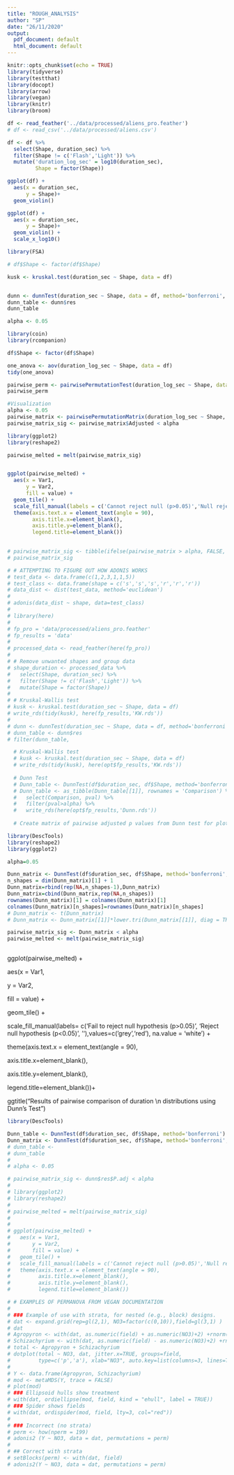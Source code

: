 ```yaml
---
title: "ROUGH_ANALYSIS"
author: "SP"
date: "26/11/2020"
output:
  pdf_document: default
  html_document: default
---
```


```r
knitr::opts_chunk$set(echo = TRUE)
library(tidyverse)
library(testthat)
library(docopt)
library(arrow)
library(vegan)
library(knitr)
library(broom)

```

```r
df <- read_feather('../data/processed/aliens_pro.feather')
# df <- read_csv('../data/processed/aliens.csv')

df <- df %>% 
  select(Shape, duration_sec) %>% 
  filter(Shape != c('Flash','Light')) %>% 
  mutate('duration_log_sec' = log10(duration_sec),
         Shape = factor(Shape))

```

```r
ggplot(df) +
  aes(x = duration_sec,
      y = Shape)+
  geom_violin()

ggplot(df) +
  aes(x = duration_sec,
      y = Shape)+
  geom_violin() +
  scale_x_log10()
```

```r
library(FSA)

# df$Shape <- factor(df$Shape)

kusk <- kruskal.test(duration_sec ~ Shape, data = df)


dunn <- dunnTest(duration_sec ~ Shape, data = df, method='bonferroni', table=TRUE)
dunn_table <- dunn$res
dunn_table

alpha <- 0.05

```

```r
library(coin)
library(rcompanion)

df$Shape <- factor(df$Shape)

one_anova <- aov(duration_log_sec ~ Shape, data = df)
tidy(one_anova)

pairwise_perm <- pairwisePermutationTest(duration_log_sec ~ Shape, data = df)
pairwise_perm

#Visualization
alpha <- 0.05
pairwise_matrix <- pairwisePermutationMatrix(duration_log_sec ~ Shape, data = df)
pairwise_matrix_sig <- pairwise_matrix$Adjusted < alpha

library(ggplot2)
library(reshape2)

pairwise_melted = melt(pairwise_matrix_sig)


ggplot(pairwise_melted) +
  aes(x = Var1,
      y = Var2,
      fill = value) +
  geom_tile() +
  scale_fill_manual(labels = c('Cannot reject null (p>0.05)','Null rejected(p<0.05)', ''),values=c('white','black'), na.value = 'white') +
  theme(axis.text.x = element_text(angle = 90),
        axis.title.x=element_blank(),
        axis.title.y=element_blank(),
        legend.title=element_blank())
      

# pairwise_matrix_sig <- tibble(ifelse(pairwise_matrix > alpha, FALSE, TRUE))
# pairwise_matrix_sig
```

```r
# # ATTEMPTING TO FIGURE OUT HOW ADONIS WORKS
# test_data <- data.frame(c(1,2,3,1,1,5))
# test_class <- data.frame(shape = c('s','s','s','r','r','r'))
# data_dist <- dist(test_data, method='euclidean')
# 
# adonis(data_dist ~ shape, data=test_class)
# 
# library(here)
# 
# fp_pro = 'data/processed/aliens_pro.feather'
# fp_results = 'data'
# 
# processed_data <- read_feather(here(fp_pro))
# 
# # Remove unwanted shapes and group data
# shape_duration <- processed_data %>% 
#   select(Shape, duration_sec) %>% 
#   filter(Shape != c('Flash','Light')) %>% 
#   mutate(Shape = factor(Shape))
# 
# # Kruskal-Wallis test
# kusk <- kruskal.test(duration_sec ~ Shape, data = df)
# write_rds(tidy(kusk), here(fp_results,'KW.rds'))
# 
# dunn <- dunnTest(duration_sec ~ Shape, data = df, method='bonferroni')
# dunn_table <- dunn$res
# filter(dunn_table,

  # Kruskal-Wallis test
  # kusk <- kruskal.test(duration_sec ~ Shape, data = df)
  # write_rds(tidy(kusk), here(opt$fp_results,'KW.rds'))
  
  # Dunn Test
  # Dunn_table <- DunnTest(df$duration_sec, df$Shape, method='bonferroni')
  # Dunn_table <- as_tibble(Dunn_table[[1]], rownames = 'Comparison') %>% 
  #   select(Comparison, pval) %>% 
  #   filter(pval>alpha) %>% 
  #   write_rds(here(opt$fp_results,'Dunn.rds'))
  
  # Create matrix of pairwise adjusted p values from Dunn test for plotting

library(DescTools)
library(reshape2)
library(ggplot2)

alpha=0.05

Dunn_matrix <- DunnTest(df$duration_sec, df$Shape, method='bonferroni', out.list=FALSE)[[1]]
n_shapes = dim(Dunn_matrix)[1] + 1
Dunn_matrix=rbind(rep(NA,n_shapes-1),Dunn_matrix)
Dunn_matrix=cbind(Dunn_matrix,rep(NA,n_shapes))
rownames(Dunn_matrix)[1] = colnames(Dunn_matrix)[1]
colnames(Dunn_matrix)[n_shapes]=rownames(Dunn_matrix)[n_shapes]
# Dunn_matrix <- t(Dunn_matrix)
# Dunn_matrix <- Dunn_matrix[[1]]*lower.tri(Dunn_matrix[[1]], diag = TRUE)

pairwise_matrix_sig <- Dunn_matrix < alpha
pairwise_melted <- melt(pairwise_matrix_sig)
```

```r


```

ggplot(pairwise\_melted) +

aes(x = Var1,

y = Var2,

fill = value) +

geom\_tile() +

scale\_fill\_manual(labels= c('Fail to reject null hypothesis (p\>0.05)', 'Reject null hypothesis (p\<0.05)', ''),values=c('grey','red'), na.value = 'white') +

theme(axis.text.x = element\_text(angle = 90),

axis.title.x=element\_blank(),

axis.title.y=element\_blank(),

legend.title=element\_blank())+

ggtitle("Results of pairwise comparison of duration \\n distributions using Dunn's Test")

```r
library(DescTools)

Dunn_table <- DunnTest(df$duration_sec, df$Shape, method='bonferroni')
Dunn_matrix <- DunnTest(df$duration_sec, df$Shape, method='bonferroni', out.list=FALSE)
# dunn_table <- 
# dunn_table
# 
# alpha <- 0.05

# pairwise_matrix_sig <- dunn$res$P.adj < alpha
# 
# library(ggplot2)
# library(reshape2)
# 
# pairwise_melted = melt(pairwise_matrix_sig)
# 
# 
# ggplot(pairwise_melted) +
#   aes(x = Var1,
#       y = Var2,
#       fill = value) +
#   geom_tile() +
#   scale_fill_manual(labels = c('Cannot reject null (p>0.05)','Null rejected(p<0.05)', ''),values=c('white','black'), na.value = 'white') +
#   theme(axis.text.x = element_text(angle = 90),
#         axis.title.x=element_blank(),
#         axis.title.y=element_blank(),
#         legend.title=element_blank())
```

```r
# # EXAMPLES OF PERMANOVA FROM VEGAN DOCUMENTATION
# 
# ### Example of use with strata, for nested (e.g., block) designs.
# dat <- expand.grid(rep=gl(2,1), NO3=factor(c(0,10)),field=gl(3,1) )
# dat
# Agropyron <- with(dat, as.numeric(field) + as.numeric(NO3)+2) +rnorm(12)/2
# Schizachyrium <- with(dat, as.numeric(field) - as.numeric(NO3)+2) +rnorm(12)/2
# total <- Agropyron + Schizachyrium
# dotplot(total ~ NO3, dat, jitter.x=TRUE, groups=field,
#         type=c('p','a'), xlab="NO3", auto.key=list(columns=3, lines=TRUE) )
# 
# Y <- data.frame(Agropyron, Schizachyrium)
# mod <- metaMDS(Y, trace = FALSE)
# plot(mod)
# ### Ellipsoid hulls show treatment
# with(dat, ordiellipse(mod, field, kind = "ehull", label = TRUE))
# ### Spider shows fields
# with(dat, ordispider(mod, field, lty=3, col="red"))
# 
# ### Incorrect (no strata)
# perm <- how(nperm = 199)
# adonis2 (Y ~ NO3, data = dat, permutations = perm)
# 
# ## Correct with strata
# setBlocks(perm) <- with(dat, field)
# adonis2(Y ~ NO3, data = dat, permutations = perm)
```
